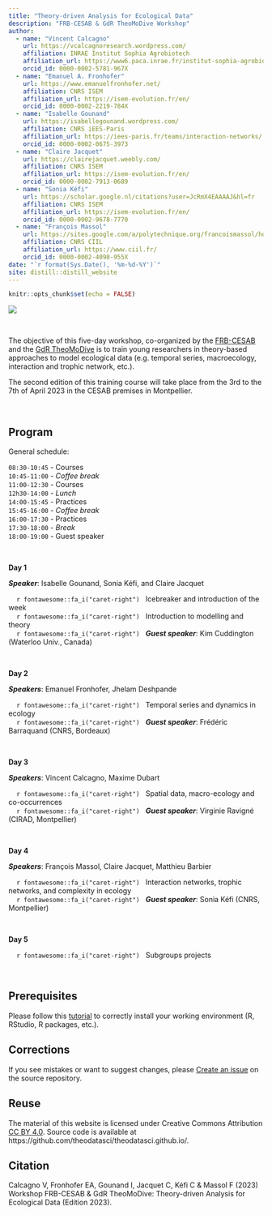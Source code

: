```yaml
---
title: "Theory-driven Analysis for Ecological Data"
description: "FRB-CESAB & GdR TheoMoDive Workshop"
author:
  - name: "Vincent Calcagno"
    url: https://vcalcagnoresearch.wordpress.com/
    affiliation: INRAE Institut Sophia Agrobiotech
    affiliation_url: https://www6.paca.inrae.fr/institut-sophia-agrobiotech
    orcid_id: 0000-0002-5781-967X
  - name: "Emanuel A. Fronhofer"
    url: https://www.emanuelfronhofer.net/
    affiliation: CNRS ISEM
    affiliation_url: https://isem-evolution.fr/en/
    orcid_id: 0000-0002-2219-784X
  - name: "Isabelle Gounand"
    url: https://isabellegounand.wordpress.com/
    affiliation: CNRS iEES-Paris
    affiliation_url: https://iees-paris.fr/teams/interaction-networks/
    orcid_id: 0000-0002-0675-3973
  - name: "Claire Jacquet"
    url: https://clairejacquet.weebly.com/
    affiliation: CNRS ISEM
    affiliation_url: https://isem-evolution.fr/en/
    orcid_id: 0000-0002-7913-0689
  - name: "Sonia Kéfi"
    url: https://scholar.google.nl/citations?user=JcRmX4EAAAAJ&hl=fr
    affiliation: CNRS ISEM
    affiliation_url: https://isem-evolution.fr/en/
    orcid_id: 0000-0002-9678-7770
  - name: "François Massol"
    url: https://sites.google.com/a/polytechnique.org/francoismassol/home
    affiliation: CNRS CIIL
    affiliation_url: https://www.ciil.fr/
    orcid_id: 0000-0002-4098-955X
date: "`r format(Sys.Date(), '%m-%d-%Y')`"
site: distill::distill_website
---
```


```r
knitr::opts_chunk$set(echo = FALSE)
```



![](img/banner-theodatasci_150dpi.png)



<br />


The objective of this five-day workshop, co-organized by the 
[FRB-CESAB](https://www.fondationbiodiversite.fr/en/about-the-foundation/le-cesab/) 
and the 
[GdR TheoMoDive](https://sete-moulis-cnrs.fr/en/research/centre-for-biodiversity-theory-and-modelling/theomodive)
is to train young researchers in theory-based approaches to model ecological data 
(e.g. temporal series, macroecology, interaction and trophic network, etc.).

The second edition of this training course will take place from the 3rd to the 
7th of April 2023 in the CESAB premises in Montpellier.


<br />



## Program

General schedule: 

`08:30-10:45` - Courses<br/>
`10:45-11:00` - _Coffee break_<br/>
`11:00-12:30` - Courses<br/>
`12h30-14:00` - _Lunch_<br/>
`14:00-15:45` - Practices<br/>
`15:45-16:00` - _Coffee break_<br/>
`16:00-17:30` - Practices<br/>
`17:30-18:00` - _Break_<br/>
`18:00-19:00` - Guest speaker


<br/>

**Day 1**

**_Speaker_**: Isabelle Gounand, Sonia Kéfi, and Claire Jacquet

&nbsp;&nbsp;&nbsp;&nbsp;`r fontawesome::fa_i("caret-right")` &nbsp;
Icebreaker and introduction of the week
<br/>&nbsp;&nbsp;&nbsp;&nbsp;`r fontawesome::fa_i("caret-right")` &nbsp;
Introduction to modelling and theory
<br/>&nbsp;&nbsp;&nbsp;&nbsp;`r fontawesome::fa_i("caret-right")` &nbsp;
**_Guest speaker_**: Kim Cuddington (Waterloo Univ., Canada)


<br/>

**Day 2**

**_Speakers_**: Emanuel Fronhofer, Jhelam Deshpande

&nbsp;&nbsp;&nbsp;&nbsp;`r fontawesome::fa_i("caret-right")` &nbsp;
Temporal series and dynamics in ecology
<br/>&nbsp;&nbsp;&nbsp;&nbsp;`r fontawesome::fa_i("caret-right")` &nbsp;
**_Guest speaker_**: Frédéric Barraquand (CNRS, Bordeaux)


<br/>

**Day 3**

**_Speakers_**: Vincent Calcagno, Maxime Dubart

&nbsp;&nbsp;&nbsp;&nbsp;`r fontawesome::fa_i("caret-right")` &nbsp;
Spatial data, macro-ecology and co-occurrences
<br/>&nbsp;&nbsp;&nbsp;&nbsp;`r fontawesome::fa_i("caret-right")` &nbsp;
**_Guest speaker_**: Virginie Ravigné (CIRAD, Montpellier)



<br/>

**Day 4**

**_Speakers_**: François Massol, Claire Jacquet, Matthieu Barbier

&nbsp;&nbsp;&nbsp;&nbsp;`r fontawesome::fa_i("caret-right")` &nbsp;
Interaction networks, trophic networks, and complexity in ecology
<br/>&nbsp;&nbsp;&nbsp;&nbsp;`r fontawesome::fa_i("caret-right")` &nbsp;
**_Guest speaker_**: Sonia Kéfi (CNRS, Montpellier)



<br/>

**Day 5**

&nbsp;&nbsp;&nbsp;&nbsp;`r fontawesome::fa_i("caret-right")` &nbsp;
Subgroups projects


<br/>



## Prerequisites



Please follow this [tutorial](instructions.html) to correctly install your 
working environment (R, RStudio, R packages, etc.).


## Corrections {.appendix}


If you see mistakes or want to suggest changes, please 
[Create an issue](https://github.com/theodatasci/theodatasci.github.io/issues)
on the source repository.



## Reuse {.appendix}


The material of this website is licensed under Creative Commons Attribution 
[CC BY 4.0](https://creativecommons.org/licenses/by/4.0/).
Source code is available at https://github.com/theodatasci/theodatasci.github.io/.



## Citation {.appendix}



Calcagno V, Fronhofer EA, Gounand I, Jacquet C, Kéfi C & Massol F (2023) 
Workshop FRB-CESAB & GdR TheoMoDive: Theory-driven Analysis for Ecological Data (Edition 2023). 
